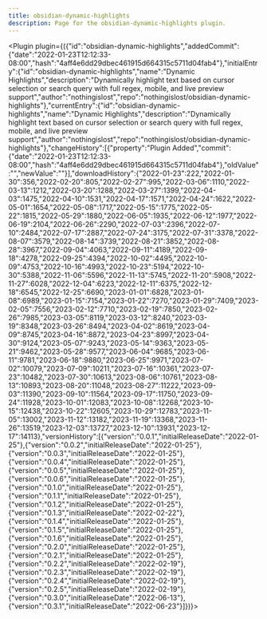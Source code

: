 ---
title: obsidian-dynamic-highlights
description: Page for the obsidian-dynamic-highlights plugin.
---


<Plugin plugin={({"id":"obsidian-dynamic-highlights","addedCommit":{"date":"2022-01-23T12:12:33-08:00","hash":"4aff4e6dd29dbec461915d664315c5711d04fab4"},"initialEntry":{"id":"obsidian-dynamic-highlights","name":"Dynamic Highlights","description":"Dynamically highlight text based on cursor selection or search query with full regex, mobile, and live preview support","author":"nothingislost","repo":"nothingislost/obsidian-dynamic-highlights"},"currentEntry":{"id":"obsidian-dynamic-highlights","name":"Dynamic Highlights","description":"Dynamically highlight text based on cursor selection or search query with full regex, mobile, and live preview support","author":"nothingislost","repo":"nothingislost/obsidian-dynamic-highlights"},"changeHistory":[{"property":"Plugin Added","commit":{"date":"2022-01-23T12:12:33-08:00","hash":"4aff4e6dd29dbec461915d664315c5711d04fab4"},"oldValue":"","newValue":""}],"downloadHistory":{"2022-01-23":222,"2022-01-30":356,"2022-02-20":805,"2022-02-27":995,"2022-03-06":1110,"2022-03-13":1212,"2022-03-20":1288,"2022-03-27":1399,"2022-04-03":1475,"2022-04-10":1531,"2022-04-17":1571,"2022-04-24":1622,"2022-05-01":1654,"2022-05-08":1717,"2022-05-15":1775,"2022-05-22":1815,"2022-05-29":1880,"2022-06-05":1935,"2022-06-12":1977,"2022-06-19":2104,"2022-06-26":2290,"2022-07-03":2396,"2022-07-10":2484,"2022-07-17":2887,"2022-07-24":3175,"2022-07-31":3378,"2022-08-07":3579,"2022-08-14":3739,"2022-08-21":3852,"2022-08-28":3967,"2022-09-04":4063,"2022-09-11":4189,"2022-09-18":4278,"2022-09-25":4394,"2022-10-02":4495,"2022-10-09":4753,"2022-10-16":4993,"2022-10-23":5194,"2022-10-30":5388,"2022-11-06":5596,"2022-11-13":5745,"2022-11-20":5908,"2022-11-27":6028,"2022-12-04":6223,"2022-12-11":6375,"2022-12-18":6545,"2022-12-25":6690,"2023-01-01":6828,"2023-01-08":6989,"2023-01-15":7154,"2023-01-22":7270,"2023-01-29":7409,"2023-02-05":7556,"2023-02-12":7710,"2023-02-19":7850,"2023-02-26":7985,"2023-03-05":8119,"2023-03-12":8240,"2023-03-19":8348,"2023-03-26":8494,"2023-04-02":8619,"2023-04-09":8745,"2023-04-16":8872,"2023-04-23":8997,"2023-04-30":9124,"2023-05-07":9243,"2023-05-14":9363,"2023-05-21":9462,"2023-05-28":9577,"2023-06-04":9685,"2023-06-11":9781,"2023-06-18":9880,"2023-06-25":9971,"2023-07-02":10079,"2023-07-09":10211,"2023-07-16":10361,"2023-07-23":10482,"2023-07-30":10613,"2023-08-06":10761,"2023-08-13":10893,"2023-08-20":11048,"2023-08-27":11222,"2023-09-03":11390,"2023-09-10":11564,"2023-09-17":11750,"2023-09-24":11928,"2023-10-01":12083,"2023-10-08":12268,"2023-10-15":12438,"2023-10-22":12605,"2023-10-29":12783,"2023-11-05":13002,"2023-11-12":13182,"2023-11-19":13368,"2023-11-26":13519,"2023-12-03":13727,"2023-12-10":13931,"2023-12-17":14113},"versionHistory":[{"version":"0.0.1","initialReleaseDate":"2022-01-25"},{"version":"0.0.2","initialReleaseDate":"2022-01-25"},{"version":"0.0.3","initialReleaseDate":"2022-01-25"},{"version":"0.0.4","initialReleaseDate":"2022-01-25"},{"version":"0.0.5","initialReleaseDate":"2022-01-25"},{"version":"0.0.6","initialReleaseDate":"2022-01-25"},{"version":"0.1.0","initialReleaseDate":"2022-01-25"},{"version":"0.1.1","initialReleaseDate":"2022-01-25"},{"version":"0.1.2","initialReleaseDate":"2022-01-25"},{"version":"0.1.3","initialReleaseDate":"2022-02-22"},{"version":"0.1.4","initialReleaseDate":"2022-01-25"},{"version":"0.1.5","initialReleaseDate":"2022-01-25"},{"version":"0.1.6","initialReleaseDate":"2022-01-25"},{"version":"0.2.0","initialReleaseDate":"2022-01-25"},{"version":"0.2.1","initialReleaseDate":"2022-01-25"},{"version":"0.2.2","initialReleaseDate":"2022-02-19"},{"version":"0.2.3","initialReleaseDate":"2022-02-19"},{"version":"0.2.4","initialReleaseDate":"2022-02-19"},{"version":"0.2.5","initialReleaseDate":"2022-02-19"},{"version":"0.3.0","initialReleaseDate":"2022-06-13"},{"version":"0.3.1","initialReleaseDate":"2022-06-23"}]})}></Plugin>
